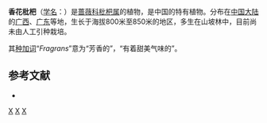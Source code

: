 {{Speciesbox
| genus = Eriobotrya
| species = fragrans
| authority = Champ. ex Benth., 1852
}}

'''香花枇杷'''（[[学名|学名]]：{{lang|la|''Eriobotrya fragrans''}}）是[[蔷薇科|蔷薇科]][[枇杷属|枇杷属]]的植物，是中国的特有植物。分布在[[中国大陆|中国大陆]]的[[广西|广西]]、[[广东|广东]]等地，生长于海拔800米至850米的地区，多生在山坡林中，目前尚未由人工引种栽培。

其[[种加词|种加词]]“''Fragrans''”意为“芳香的”，“有着甜美气味的”。

== 参考文献 ==
<div class="references-small">
* {{cite web| url =http://www.bioinfo.cn/db05/KmzwSpecies.php?action=view&id=19034| title =香花枇杷| work =《中国高等植物数据库全库》| publisher =中国科学院微生物研究所| author =昆明植物研究所| accessdate =2009-02-25| deadurl =yes| archiveurl =https://web.archive.org/web/20160305041406/http://www.bioinfo.cn/db05/KmzwSpecies.php?action=view&id=19034| archivedate =2016-03-05}}
</div>
{{Taxonbar|from=Q12198490}}

[[Category:枇杷属|X]]
[[Category:1852年描述的植物|X]]
[[Category:中国特有植物|X]]


{{植物小作品}}